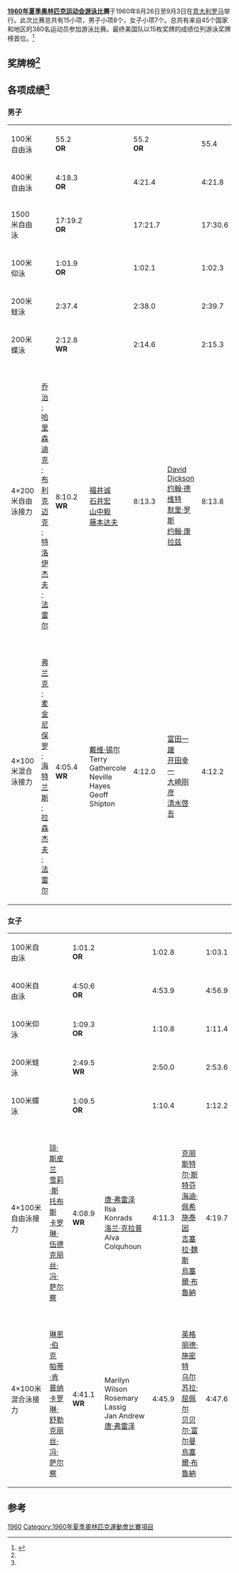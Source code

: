 {{NoteTA|G1=Aquatics|G2=Sports}}
'''[[1960年夏季奥林匹克运动会|1960年夏季奥林匹克运动会]][[游泳|游泳]]比赛'''于1960年8月26日至9月3日在[[意大利|意大利]][[罗马|罗马]]举行。此次比赛总共有15小项，男子小项8个，女子小项7个。总共有来自45个国家和地区的380名运动员参加游泳比赛。最终美国队以15枚奖牌的成绩位列游泳奖牌榜首位。<ref name="a">{{cite web|url=http://www.sports-reference.com/olympics/summer/1960/SWI/|title=1960 Summer Olympics results: swimming|website=www.sports-reference.com|accessdate=2009-11-01|archive-url=https://web.archive.org/web/20090503061516/http://www.sports-reference.com/olympics/summer/1960/SWI/|archive-date=2009-05-03|dead-url=yes}}</ref>

==奖牌榜<ref name="a"/>==
{{Medals table
 | caption        = 
 | host           = 
 | flag_template  = FlagIOCteam
 | event          = 1960年夏季
 | team           = 代表团
 | gold_USA = 9 | silver_USA = 3 | bronze_USA = 3
 | gold_AUS = 5 | silver_AUS = 5 | bronze_AUS = 3
 | gold_GBR = 1 | silver_GBR = 1 | bronze_GBR = 1
 | gold_JPN = 0 | silver_JPN = 3 | bronze_JPN = 2
 | gold_EUA = 0 | silver_EUA = 1 | bronze_EUA = 3
 | gold_NED = 0 | silver_NED = 1 | bronze_NED = 2
 | gold_SWE = 0 | silver_SWE = 1 | bronze_SWE = 0
 | gold_BRA = 0 | silver_BRA = 0 | bronze_BRA = 1
}}

==各项成绩<ref name="a"/>==
===男子===
{| {{MedalistTable|type=项目|columns=2}}
|-
| 100米自由泳
| {{FlagIOCmedalist|[[约翰·德维特_(游泳运动员)|约翰·德维特]]|AUS|1960年夏季}} || 55.2 '''OR'''
| {{FlagIOCmedalist|[[兰斯·拉森|兰斯·拉森]]|USA|1960年夏季}} || 55.2 '''OR'''
| {{FlagIOCmedalist|Manuel dos Santos|BRA|1960年夏季}} || 55.4
|-
| 400米自由泳
| {{FlagIOCmedalist|[[默里·罗斯|默里·罗斯]]|AUS|1960年夏季}} || 4:18.3 '''OR'''
| {{FlagIOCmedalist|[[山中毅|山中毅]]|JPN|1960年夏季}} || 4:21.4
| {{FlagIOCmedalist|[[约翰·康拉兹|约翰·康拉兹]]|AUS|1960年夏季}} || 4:21.8
|-
| 1500米自由泳
| {{FlagIOCmedalist|[[约翰·康拉兹|约翰·康拉兹]]|AUS|1960年夏季}} || 17:19.2 '''OR'''
| {{FlagIOCmedalist|[[默里·罗斯|默里·罗斯]]|AUS|1960年夏季}} || 17:21.7
| {{FlagIOCmedalist|[[乔治·布林|乔治·布林]]|USA|1960年夏季}} || 17:30.6
|-
| 100米仰泳
| {{FlagIOCmedalist|[[戴维·锡尔|戴维·锡尔]]|AUS|1960年夏季}} || 1:01.9 '''OR'''
| {{FlagIOCmedalist|[[弗兰克·麦金尼|弗兰克·麦金尼]]|USA|1960年夏季}} || 1:02.1
| {{FlagIOCmedalist|Bob Bennett|USA|1960年夏季}} || 1:02.3
|-
| 200米蛙泳
| {{FlagIOCmedalist|[[比尔·马利肯|比尔·马利肯]]|USA|1960年夏季}} || 2:37.4
| {{FlagIOCmedalist|[[大崎刚彦|大崎刚彦]]|JPN|1960年夏季}} || 2:38.0
| {{FlagIOCmedalist|Wieger Mensonides|NED|1960年夏季}} || 2:39.7
|-
| 200米蝶泳
| {{FlagIOCmedalist|[[迈克·特洛伊|迈克·特洛伊]]|USA|1960年夏季}} || 2:12.8 '''WR'''
| {{FlagIOCmedalist|Neville Hayes|AUS|1960年夏季}} || 2:14.6
| {{FlagIOCmedalist|Dave Gillanders|USA|1960年夏季}} || 2:15.3
|-
| 4×200米自由泳接力
| {{FlagIOCteam|USA|1960年夏季}}<br />[[乔治·哈里森_(游泳运动员)|乔治·哈里森]]<br />[[迪克·布利克|迪克·布利克]]<br />[[迈克·特洛伊|迈克·特洛伊]]<br />[[杰夫·法雷尔|杰夫·法雷尔]] || 8:10.2 '''WR'''
| {{FlagIOCteam|JPN|1960年夏季}}<br />[[福井诚|福井诚]]<br />[[石井宏|石井宏]]<br />[[山中毅|山中毅]]<br />[[藤本达夫|藤本达夫]] || 8:13.3
| {{FlagIOCteam|AUS|1960年夏季}}<br />[[David_Dickson|David Dickson]]<br />[[约翰·德维特_(游泳运动员)|约翰·德维特]]<br />[[默里·罗斯|默里·罗斯]]<br />[[约翰·康拉兹|约翰·康拉兹]] || 8:13.8
|-
| 4×100米混合泳接力
| {{FlagIOCteam|USA|1960年夏季}}<br />[[弗兰克·麦金尼|弗兰克·麦金尼]]<br />[[保罗·海特|保罗·海特]]<br />[[兰斯·拉森|兰斯·拉森]]<br />[[杰夫·法雷尔|杰夫·法雷尔]] || 4:05.4 '''WR'''
| {{FlagIOCteam|AUS|1960年夏季}}<br />[[戴维·锡尔|戴维·锡尔]]<br />Terry Gathercole<br />Neville Hayes<br />Geoff Shipton || 4:12.0
| {{FlagIOCteam|JPN|1960年夏季}}<br />[[富田一雄|富田一雄]]<br />[[开田幸一|开田幸一]]<br />[[大崎刚彦|大崎刚彦]]<br />[[清水啓吾|清水啓吾]] || 4:12.2
|}

===女子===
{| {{MedalistTable|type=项目|columns=2}}
|-
| 100米自由泳
| {{FlagIOCmedalist|[[唐·弗雷泽|唐·弗雷泽]]|AUS|1960年夏季}} || 1:01.2 '''OR'''
| {{FlagIOCmedalist|[[克丽丝·冯·萨尔察|克丽丝·冯·萨尔察]]|USA|1960年夏季}} || 1:02.8
| {{FlagIOCmedalist|Natalie Steward|GBR|1960年夏季}} || 1:03.1
|-
| 400米自由泳
| {{FlagIOCmedalist|[[克丽丝·冯·萨尔察|克丽丝·冯·萨尔察]]|USA|1960年夏季}} || 4:50.6 '''OR'''
| {{FlagIOCmedalist|[[亚内·塞德奎斯特|亚内·塞德奎斯特]]|SWE|1960年夏季}} || 4:53.9
| {{FlagIOCmedalist|Tineke Lagerberg|NED|1960年夏季}} || 4:56.9
|-
| 100米仰泳
| {{FlagIOCmedalist|[[琳恩·伯克|琳恩·伯克]]|USA|1960年夏季}} || 1:09.3 '''OR'''
| {{FlagIOCmedalist|Natalie Steward|GBR|1960年夏季}} || 1:10.8
| {{FlagIOCmedalist|[[田中聪子|田中聪子]]|JPN|1960年夏季}} || 1:11.4
|-
| 200米蛙泳
| {{FlagIOCmedalist|[[安妮塔·朗斯伯勒|安妮塔·朗斯伯勒]]|GBR|1960年夏季}} || 2:49.5 '''WR'''
| {{FlagIOCmedalist|[[维尔特鲁德·乌泽尔曼|维尔特鲁德·乌泽尔曼]]|EUA|1960年夏季}} || 2:50.0
| {{FlagIOCmedalist|[[芭芭拉·格贝尔|芭芭拉·格贝尔]]|EUA|1960年夏季}} || 2:53.6
|-
| 100米蝶泳
| {{FlagIOCmedalist|[[卡罗琳·舒勒|卡罗琳·舒勒]]|USA|1960年夏季}} || 1:09.5 '''OR'''
| {{FlagIOCmedalist|Marianne Heemskerk|NED|1960年夏季}} || 1:10.4
| {{FlagIOCmedalist|Jan Andrew|AUS|1960年夏季}} || 1:12.2
|-
| 4×100米自由泳接力
| {{FlagIOCteam|USA|1960年夏季}}<br />[[琼·斯皮兰|琼·斯皮兰]]<br />[[雪莉·斯托布斯|雪莉·斯托布斯]]<br />[[卡罗琳·伍德|卡罗琳·伍德]]<br />[[克丽丝·冯·萨尔察|克丽丝·冯·萨尔察]] || 4:08.9 '''WR'''
| {{FlagIOCteam|AUS|1960年夏季}}<br />[[唐·弗雷泽|唐·弗雷泽]]<br />Ilsa Konrads<br />[[洛兰·克拉普|洛兰·克拉普]]<br />Alva Colquhoun || 4:11.3
| {{FlagIOCteam|EUA|1960年夏季}}<br />[[克丽斯特尔·斯特芬|克丽斯特尔·斯特芬]]<br />[[海迪·佩希施泰因|海迪·佩希施泰因]]<br />[[吉塞拉·魏斯|吉塞拉·魏斯]]<br />[[烏塞爾·布魯納|烏塞爾·布魯納]] || 4:19.7
|-
| 4×100米混合泳接力
| {{FlagIOCteam|USA|1960年夏季}}<br />[[琳恩·伯克|琳恩·伯克]]<br />[[帕蒂·肯普纳|帕蒂·肯普纳]]<br />[[卡罗琳·舒勒|卡罗琳·舒勒]]<br />[[克丽丝·冯·萨尔察|克丽丝·冯·萨尔察]] || 4:41.1 '''WR'''
| {{FlagIOCteam|AUS|1960年夏季}}<br />Marilyn Wilson<br />Rosemary Lassig<br />Jan Andrew<br />[[唐·弗雷泽|唐·弗雷泽]] || 4:45.9
| {{FlagIOCteam|EUA|1960年夏季}}<br />[[英格丽德·施密特|英格丽德·施密特]]<br />[[乌尔苏拉·屈佩尔|乌尔苏拉·屈佩尔]]<br />[[贝贝尔·富尔曼|贝贝尔·富尔曼]]<br />[[烏塞爾·布魯納|烏塞爾·布魯納]] || 4:47.6
|}

==参考==
{{reflist}}

{{奥林匹克运动会游泳比赛}}
{{DEFAULTSORT:Swimming At The 1960 Summer Olympics}}
[[Category:奥林匹克运动会游泳比赛|1960]]
[[Category:1960年夏季奧林匹克運動會比賽項目|Category:1960年夏季奧林匹克運動會比賽項目]]